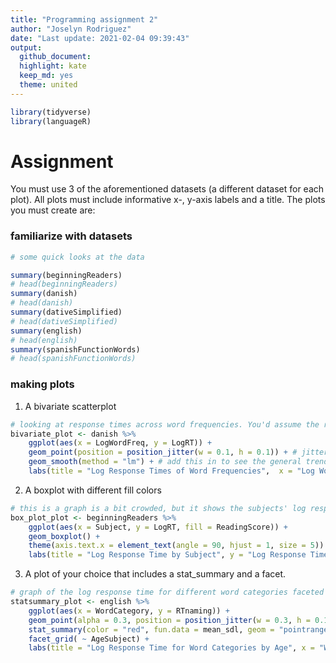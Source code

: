 ```yaml
---
title: "Programming assignment 2"
author: "Joselyn Rodriguez"
date: "Last update: 2021-02-04 09:39:43"
output:
  github_document:
  highlight: kate
  keep_md: yes
  theme: united
---
```


```r
library(tidyverse)
library(languageR)
```

# Assignment 

You must use 3 of the aforementioned datasets (a different dataset for each plot). All plots must include informative x-, y-axis labels and a title. The plots you must create are:

### familiarize with datasets

```r
# some quick looks at the data

summary(beginningReaders)
# head(beginningReaders)
summary(danish)
# head(danish)
summary(dativeSimplified)
# head(dativeSimplified)
summary(english)
# head(english)
summary(spanishFunctionWords)
# head(spanishFunctionWords)
```


### making plots 
 1. A bivariate scatterplot
 
```r

# looking at response times across word frequencies. You'd assume the response times would get shorter as frequency increases and it looks to be the case
bivariate_plot <- danish %>% 
    ggplot(aes(x = LogWordFreq, y = LogRT)) +
    geom_point(position = position_jitter(w = 0.1, h = 0.1)) + # jitter a bit horizontally and vertically to see all the points
    geom_smooth(method = "lm") + # add this in to see the general trend
    labs(title = "Log Response Times of Word Frequencies",  x = "Log Word Frequency", y = "Log Response Time")
```

 2. A boxplot with different fill colors
 
```r

# this is a graph is a bit crowded, but it shows the subjects' log response times and reading score 
box_plot_plot <- beginningReaders %>% 
    ggplot(aes(x = Subject, y = LogRT, fill = ReadingScore)) +
    geom_boxplot() +
    theme(axis.text.x = element_text(angle = 90, hjust = 1, size = 5)) +
    labs(title = "Log Response Time by Subject", y = "Log Response Time")
```
 
 3. A plot of your choice that includes a stat_summary and a facet.


```r

# graph of the log response time for different word categories faceted across age. It doesn't look like there's a difference
statsummary_plot <- english %>%
    ggplot(aes(x = WordCategory, y = RTnaming)) +
    geom_point(alpha = 0.3, position = position_jitter(w = 0.3, h = 0.1)) + # also jittered this a bit
    stat_summary(color = "red", fun.data = mean_sdl, geom = "pointrange") +
    facet_grid( ~ AgeSubject) +
    labs(title = "Log Response Time for Word Categories by Age", x = "Word Category", y = "Log Response Time")
```

